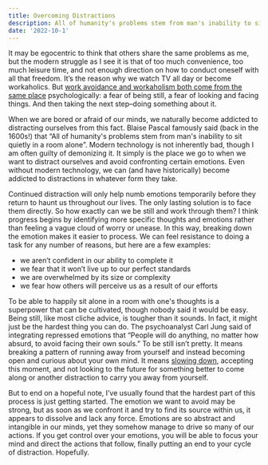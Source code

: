 ```yaml
---
title: Overcoming Distractions
description: All of humanity's problems stem from man's inability to sit quietly in a room alone.
date: '2022-10-1'
---
```

It may be egocentric to think that others share the same problems as me, but the modern struggle as I see it is that of too much convenience, too much leisure time, and not enough direction on how to conduct oneself with all that freedom. It’s the reason why we watch TV all day or become workaholics. But [work avoidance and workaholism both come from the same place](https://thoughtcatalog.com/ryan-holiday/2014/09/what-is-work-aversion-and-do-you-have-it/) psychologically: a fear of being still, a fear of looking and facing things. And then taking the next step–doing something about it.

When we are bored or afraid of our minds, we naturally become addicted to distracting ourselves from this fact. Blaise Pascal famously said (back in the 1600s!) that “All of humanity's problems stem from man's inability to sit quietly in a room alone”. Modern technology is not inherently bad, though I am often guilty of demonizing it. It simply is the place we go to when we want to distract ourselves and avoid confronting certain emotions. Even without modern technology, we can (and have historically) become addicted to distractions in whatever form they take.

Continued distraction will only help numb emotions temporarily before they return to haunt us throughout our lives. The only lasting solution is to face them directly. So how exactly can we be still and work through them? I think progress begins by identifying more specific thoughts and emotions rather than feeling a vague cloud of worry or unease. In this way, breaking down the emotion makes it easier to process. We can feel resistance to doing a task for any number of reasons, but here are a few examples:

- we aren’t confident in our ability to complete it
- we fear that it won’t live up to our perfect standards
- we are overwhelmed by its size or complexity
- we fear how others will perceive us as a result of our efforts

To be able to happily sit alone in a room with one's thoughts is a superpower that can be cultivated, though nobody said it would be easy. Being still, like most cliche advice, is tougher than it sounds. In fact, it might just be the hardest thing you can do. The psychoanalyst Carl Jung said of integrating repressed emotions that “People will do anything, no matter how absurd, to avoid facing their own souls.” To be still isn’t pretty. It means breaking a pattern of running away from yourself and instead becoming open and curious about your own mind. It means [slowing down](https://www.ioavlivneh.com/posts/slowing-down), accepting this moment, and not looking to the future for something better to come along or another distraction to carry you away from yourself.

But to end on a hopeful note, I’ve usually found that the hardest part of this process is just getting started. The emotion we want to avoid may be strong, but as soon as we confront it and try to find its source within us, it appears to dissolve and lack any force. Emotions are so abstract and intangible in our minds, yet they somehow manage to drive so many of our actions. If you get control over your emotions, you will be able to focus your mind and direct the actions that follow, finally putting an end to your cycle of distraction. Hopefully.